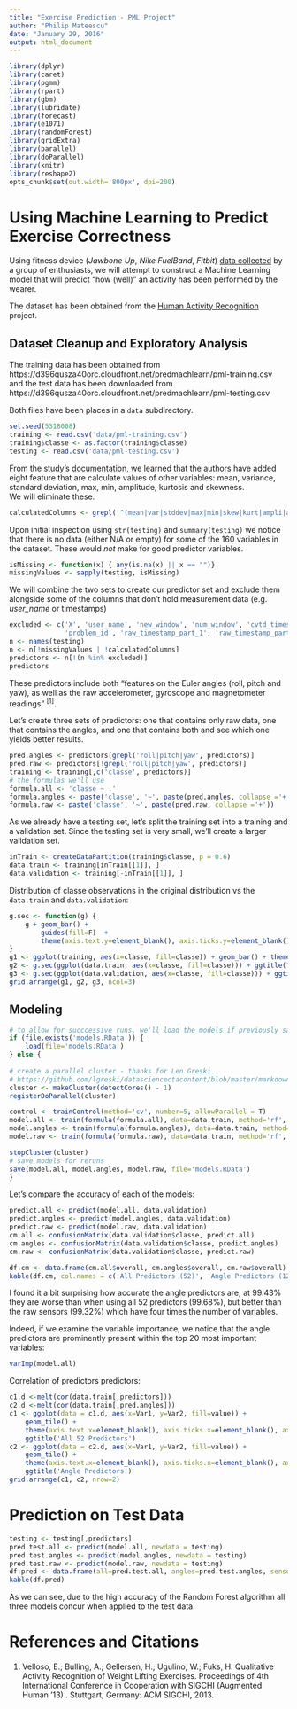 ```yaml
---
title: "Exercise Prediction - PML Project"
author: "Philip Mateescu"
date: "January 29, 2016"
output: html_document
---
```

```r
library(dplyr)
library(caret)
library(pgmm)
library(rpart)
library(gbm)
library(lubridate)
library(forecast)
library(e1071)
library(randomForest)
library(gridExtra)
library(parallel)
library(doParallel)
library(knitr)
library(reshape2)
opts_chunk$set(out.width='800px', dpi=200)
```

# Using Machine Learning to Predict Exercise Correctness 

Using fitness device (*Jawbone Up*, *Nike FuelBand*, *Fitbit*) 
[data collected](http://groupware.les.inf.puc-rio.br/har) by a group 
of enthusiasts, we will attempt to construct a Machine Learning
model that will predict "how (well)" an activity has been performed
by the wearer.

The dataset has been obtained from the [Human Activity Recognition](http://groupware.les.inf.puc-rio.br/har) project.


## Dataset Cleanup and Exploratory Analysis

The training data has been obtained from
https://d396qusza40orc.cloudfront.net/predmachlearn/pml-training.csv
and the test data has been downloaded from
https://d396qusza40orc.cloudfront.net/predmachlearn/pml-testing.csv

Both files have been places in a `data` subdirectory.

```r
set.seed(5318008)
training <- read.csv('data/pml-training.csv')
training$classe <- as.factor(training$classe)
testing <- read.csv('data/pml-testing.csv')
```

From the study's [documentation](http://groupware.les.inf.puc-rio.br/public/papers/2013.Velloso.QAR-WLE.pdf), we learned that the authors have added eight feature
that are calculate values of other variables: mean, variance,
standard deviation, max, min, amplitude, kurtosis and skewness.  
We will eliminate these.

```r
calculatedColumns <- grepl('^(mean|var|stddev|max|min|skew|kurt|ampli|avg)', colnames(testing))
```

Upon initial inspection using `str(testing)` and `summary(testing)`
we notice that there is no data (either N/A or empty) for some of the 160 variables in the dataset.
These would *not* make for good predictor variables.

```r
isMissing <- function(x) { any(is.na(x) || x == "")}
missingValues <- sapply(testing, isMissing)
```

We will combine the two sets to create our predictor set and exclude them
alongside some of the columns that don't hold measurement data (e.g. 
*user_name* or timestamps)

```r
excluded <- c('X', 'user_name', 'new_window', 'num_window', 'cvtd_timestamp',
              'problem_id', 'raw_timestamp_part_1', 'raw_timestamp_part_2')
n <- names(testing)
n <- n[!missingValues | !calculatedColumns]
predictors <- n[!(n %in% excluded)]
predictors
```

These predictors include both "features on the Euler angles (roll, pitch
and yaw), as well as the raw accelerometer, gyroscope and
magnetometer readings" ^[1]^.

Let's create three sets of predictors: one that contains only raw data,
one that contains the angles, and one that contains both and see
which one yields better results.

```r
pred.angles <- predictors[grepl('roll|pitch|yaw', predictors)]
pred.raw <- predictors[!grepl('roll|pitch|yaw', predictors)]
training <- training[,c('classe', predictors)]
# the formulas we'll use
formula.all <- 'classe ~ .'
formula.angles <- paste('classe', '~', paste(pred.angles, collapse ='+'))
formula.raw <- paste('classe', '~', paste(pred.raw, collapse ='+'))
```


As we already have a testing set, let's split the training set
into a training and a validation set. Since the testing set 
is very small, we'll create a larger validation set.

```r
inTrain <- createDataPartition(training$classe, p = 0.6)
data.train <- training[inTrain[[1]], ]
data.validation <- training[-inTrain[[1]], ]
```
Distribution of classe observations in the original distribution vs the 
`data.train` and `data.validation`:
```r
g.sec <- function(g) {
    g + geom_bar() + 
        guides(fill=F)  + 
        theme(axis.text.y=element_blank(), axis.ticks.y=element_blank(), axis.title.y=element_blank())
}
g1 <- ggplot(training, aes(x=classe, fill=classe)) + geom_bar() + theme(legend.position='none') + ggtitle('Training (original)')
g2 <- g.sec(ggplot(data.train, aes(x=classe, fill=classe))) + ggtitle("Training")
g3 <- g.sec(ggplot(data.validation, aes(x=classe, fill=classe))) + ggtitle("Validation")
grid.arrange(g1, g2, g3, ncol=3)
```

## Modeling

```r
# to allow for succcessive runs, we'll load the models if previously saved
if (file.exists('models.RData')) { 
    load(file='models.RData') 
} else {
    
# create a parallel cluster - thanks for Len Greski
# https://github.com/lgreski/datasciencectacontent/blob/master/markdown/pml-randomForestPerformance.md
cluster <- makeCluster(detectCores() - 1)
registerDoParallel(cluster)

control <- trainControl(method='cv', number=5, allowParallel = T)
model.all <- train(formula(formula.all), data=data.train, method='rf', trControl=control)
model.angles <- train(formula(formula.angles), data=data.train, method='rf', trControl=control)
model.raw <- train(formula(formula.raw), data=data.train, method='rf', trControl=control)

stopCluster(cluster)
# save models for reruns
save(model.all, model.angles, model.raw, file='models.RData')
}
```

Let's compare the accuracy of each of the models:
```r
predict.all <- predict(model.all, data.validation)
predict.angles <- predict(model.angles, data.validation)
predict.raw <- predict(model.raw, data.validation)
cm.all <- confusionMatrix(data.validation$classe, predict.all)
cm.angles <- confusionMatrix(data.validation$classe, predict.angles)
cm.raw <- confusionMatrix(data.validation$classe, predict.raw)
```

```r
df.cm <- data.frame(cm.all$overall, cm.angles$overall, cm.raw$overall)
kable(df.cm, col.names = c('All Predictors (52)', 'Angle Predictors (12)', 'Raw Sensors (40)'), caption = 'Comparison of accuracy for various predictors')
```

I found it a bit surprising how accurate the angle predictors are;
at 99.43% they are
worse than when using all 52 predictors (99.68%),
but better than the raw sensors (99.32%) which have four times the number of variables.

Indeed, if we examine the variable importance, we notice that the angle
predictors are prominently present within the top 20 most important variables:

```r
varImp(model.all)
```

Correlation of predictors predictors:
```r
c1.d <-melt(cor(data.train[,predictors]))  
c2.d <-melt(cor(data.train[,pred.angles]))  
c1 <- ggplot(data = c1.d, aes(x=Var1, y=Var2, fill=value)) +
    geom_tile() + 
    theme(axis.text.x=element_blank(), axis.ticks.x=element_blank(), axis.title.x=element_blank(), axis.title.y=element_blank()) +
    ggtitle('All 52 Predictors')
c2 <- ggplot(data = c2.d, aes(x=Var1, y=Var2, fill=value)) +
    geom_tile() + 
    theme(axis.text.x=element_blank(), axis.ticks.x=element_blank(), axis.title.x=element_blank(), axis.title.y=element_blank()) + 
    ggtitle('Angle Predictors')
grid.arrange(c1, c2, nrow=2)
```


# Prediction on Test Data

```r
testing <- testing[,predictors]
pred.test.all <- predict(model.all, newdata = testing)
pred.test.angles <- predict(model.angles, newdata = testing)
pred.test.raw <- predict(model.raw, newdata = testing)
df.pred <- data.frame(all=pred.test.all, angles=pred.test.angles, sensors=pred.test.raw)
kable(df.pred)
```

As we can see, due to the high accuracy of the Random Forest algorithm all
three models concur when applied to the test data.





# References and Citations


1. Velloso, E.; Bulling, A.; Gellersen, H.; Ugulino, W.; Fuks, H. Qualitative Activity Recognition of Weight Lifting Exercises. Proceedings of 4th International Conference in Cooperation with SIGCHI (Augmented Human '13) . Stuttgart, Germany: ACM SIGCHI, 2013.